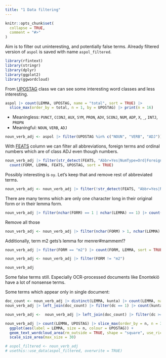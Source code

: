 ```yaml
---
title: "1 Data filtering"
---
```


```r
knitr::opts_chunk$set(
  collapse = TRUE,
  comment = "#>"
)
```

Aim is to filter out uninteresting, and potentially false terms. Already filtered
version of `aspol` is saved with name `aspol_filtered`.

```r
library(rfintext)
library(stringr)
library(dplyr)
library(ggplot2)
library(ggwordcloud)
```


From [UPOSTAG](https://turkunlp.org/docs/u/pos/index.html) class we can see
some interesting word classes and less interesting.

```r
aspol |> count(LEMMA, UPOSTAG, name = "total", sort = TRUE) |>
  slice_max(order_by = total, n = 1, by = UPOSTAG) |> print(n = 16)
```

* Meaningless: `PUNCT`, `CCONJ`, `AUX`, `SYM`, `PRON`, `ADV`, `SCONJ`, `NUM`, `ADP`, `X`, `_`, `INTJ`, `PROPN`  
* Meaningful: `NOUN`, `VERB`, `ADJ`

```r
noun_verb_adj <- aspol |> filter(UPOSTAG %in% c("NOUN", "VERB", "ADJ"))
```

With [FEATS](https://universaldependencies.org/u/feat/index.html) column we can 
filter all abbreviations, foreign terms and ordinal numbers which are of class ADJ even though numbers.

```r
noun_verb_adj |> filter(str_detect(FEATS, "Abbr=Yes|NumType=Ord|Foreign=Yes")) |> 
  count(FORM, LEMMA, FEATS, UPOSTAG, sort = TRUE)
```

Possibly interesting is `oy`. Let's keep that and remove rest of abbreviated terms.

```r
noun_verb_adj <- noun_verb_adj |> filter(!str_detect(FEATS, "Abbr=Yes|NumType=Ord|Foreign=Yes") | FEATS == "oy")
```

There are many terms which are only one character long in their original form or
in their lemma form.

```r
noun_verb_adj |> filter(nchar(FORM) == 1 | nchar(LEMMA) == 1) |> count(FORM, LEMMA, sort = TRUE)
```

Remove all those

```r
noun_verb_adj <- noun_verb_adj |> filter(nchar(FORM) > 1, nchar(LEMMA) > 1)
```

Additionally, term m2 gets's lemma for menrer#mammem!?

```r
noun_verb_adj |> filter(FORM == "m2") |> count(FORM, LEMMA, sort = TRUE)
```

```r
noun_verb_adj <- noun_verb_adj |> filter(FORM != "m2")
```

```r
noun_verb_adj
```

Some false terms still. Especially OCR-processed documents like Enontekiö have 
a lot of nonsense terms.

Some terms which appear only in single document:

```r
doc_count <- noun_verb_adj |> distinct(LEMMA, kunta) |> count(LEMMA, name = "dc")
noun_verb_adj |> left_join(doc_count) |> filter(dc == 1) |> count(kunta, LEMMA, sort = TRUE)
```

```r
noun_verb_adj <-  noun_verb_adj |> left_join(doc_count) |> filter(dc >= 3)  # LEMMA in at least 3 doc
```


```r
noun_verb_adj |> count(LEMMA, UPOSTAG) |> slice_max(order_by = n, n = 300) |>
  ggplot(aes(label = LEMMA, size = n, colour = UPOSTAG)) +
  geom_text_wordcloud_area(rm_outside = TRUE, shape = "square", use_richtext = FALSE) +
  scale_size_area(max_size = 30)
```

```r
# aspol_filtered <- noun_verb_adj
# usethis::use_data(aspol_filtered, overwrite = TRUE)
```

